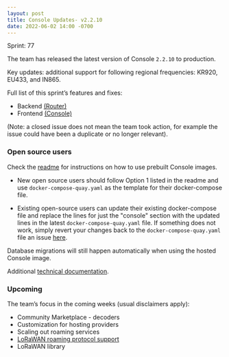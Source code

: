 ```yaml
---
layout: post
title: Console Updates- v2.2.10
date: 2022-06-02 14:00 -0700
---
```


Sprint: 77

The team has released the latest version of Console `2.2.10` to production.

<!--truncate-->

Key updates: additional support for following regional frequencies: KR920, EU433, and IN865.

Full list of this sprint’s features and fixes:

- Backend [(Router)](https://github.com/helium/console/milestone/15?closed=1)
- Frontend [(Console)](https://github.com/helium/router/milestone/15?closed=1)

(Note: a closed issue does not mean the team took action, for example the issue could have been a
duplicate or no longer relevant).

### Open source users

Check the [readme](https://github.com/helium/console) for instructions on how to use prebuilt
Console images.

- New open source users should follow Option 1 listed in the readme and use
  `docker-compose-quay.yaml` as the template for their docker-compose file.

- Existing open-source users can update their existing docker-compose file and replace the lines for
  just the "console" section with the updated lines in the latest `docker-compose-quay.yaml` file.
  If something does not work, simply revert your changes back to the `docker-compose-quay.yaml` file
  an issue [here](https://github.com/helium/console/issues).

Database migrations will still happen automatically when using the hosted Console image.

Additional
[technical documentation](https://docs.helium.com/use-the-network/run-a-network-server/run-console/#console-setup).

### Upcoming

The team’s focus in the coming weeks (usual disclaimers apply):

- Community Marketplace - decoders
- Customization for hosting providers
- Scaling out roaming services
- [LoRaWAN roaming protocol support](https://lora-alliance.org/wp-content/uploads/2022/01/TR010-1.0.0-LoRaWAN-Roaming-Hub.pdf)
- LoRaWAN library
